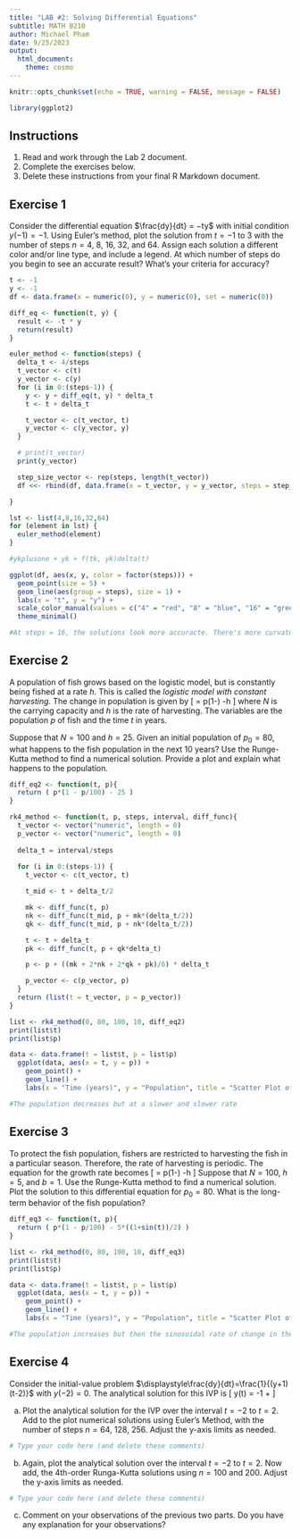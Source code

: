 ```yaml
---
title: "LAB #2: Solving Differential Equations"
subtitle: MATH B210
author: Michael Pham
date: 9/25/2023
output: 
  html_document:
    theme: cosmo
---
```

  
```r
knitr::opts_chunk$set(echo = TRUE, warning = FALSE, message = FALSE)

library(ggplot2)
```

## Instructions
1. Read and work through the Lab 2 document.
2. Complete the exercises below.
3. Delete these instructions from your final R Markdown document.

## Exercise 1

Consider the differential equation $\frac{dy}{dt} = −ty$ with initial condition $y(−1) = −1$. Using Euler’s method, plot the solution from $t = −1 \text{ to } 3$ with the number of steps $n = 4,~8,~16,~32$, and $64$. Assign each solution a different color and/or line type, and include a legend. At which number of steps do you begin to see an accurate result? What's your criteria for accuracy?
```r
t <- -1
y <- -1
df <- data.frame(x = numeric(0), y = numeric(0), set = numeric(0))

diff_eq <- function(t, y) {
  result <- -t * y
  return(result)
}

euler_method <- function(steps) {
  delta_t <- 4/steps
  t_vector <- c(t)
  y_vector <- c(y)
  for (i in 0:(steps-1)) {
    y <- y + diff_eq(t, y) * delta_t
    t <- t + delta_t

    t_vector <- c(t_vector, t)
    y_vector <- c(y_vector, y)
  }

  # print(t_vector)
  print(y_vector)

  step_size_vector <- rep(steps, length(t_vector))
  df <<- rbind(df, data.frame(x = t_vector, y = y_vector, steps = step_size_vector))

}

lst <- list(4,8,16,32,64)
for (element in lst) {
  euler_method(element)
}

#ykplusone + yk + f(tk, yk)delta(t)
```
```r
ggplot(df, aes(x, y, color = factor(steps))) +
  geom_point(size = 5) +
  geom_line(aes(group = steps), size = 1) +
  labs(x = "t", y = "y") +
  scale_color_manual(values = c("4" = "red", "8" = "blue", "16" = "green", "32" = "purple", "64" = "orange")) +
  theme_minimal()
```
```r
#At steps = 16, the solutions look more accuracte. There's more curvature to the solution, whereas before with only 4 steps, there's more defined over and underestimation of the actual solution.
```

## Exercise 2

A population of fish grows based on the logistic model, but is constantly being fished at a rate $h$. This is called the <i>logistic model with constant harvesting</i>. The change in population is given by
\[
\frac{dp}{dt} = p\left(1-\frac{p}{N}\right) -h
\]
where $N$ is the carrying capacity and $h$ is the rate of harvesting. The variables are the population $p$ of fish and the time $t$ in years.

Suppose that $N=100$ and $h=25$. Given an initial population of $p_0 = 80$, what happens to the fish population in the next 10 years? Use the Runge-Kutta method to find a numerical solution. Provide a plot and explain what happens to the population.
```r
diff_eq2 <- function(t, p){
  return ( p*(1 - p/100) - 25 )
}

rk4_method <- function(t, p, steps, interval, diff_func){
  t_vector <- vector("numeric", length = 0)
  p_vector <- vector("numeric", length = 0)
  
  delta_t = interval/steps
  
  for (i in 0:(steps-1)) {
    t_vector <- c(t_vector, t)

    t_mid <- t + delta_t/2

    mk <- diff_func(t, p)
    nk <- diff_func(t_mid, p + mk*(delta_t/2))
    qk <- diff_func(t_mid, p + nk*(delta_t/2))

    t <- t + delta_t
    pk <- diff_func(t, p + qk*delta_t)

    p <- p + ((mk + 2*nk + 2*qk + pk)/6) * delta_t

    p_vector <- c(p_vector, p)
  }
  return (list(t = t_vector, p = p_vector))
}

list <- rk4_method(0, 80, 100, 10, diff_eq2)
print(list$t)
print(list$p)
```

```r
data <- data.frame(t = list$t, p = list$p)
  ggplot(data, aes(x = t, y = p)) +
    geom_point() +
    geom_line() +
    labs(x = "Time (years)", y = "Population", title = "Scatter Plot of Fish Population Solution")
```
```r
#The population decreases but at a slower and slower rate
```

## Exercise 3

To protect the fish population, fishers are restricted to harvesting the fish  in a particular season. Therefore, the rate of harvesting is periodic. The equation for the growth rate becomes
\[
\frac{dp}{dt} = p\left(1-\frac{p}{N}\right) -h\frac{1+\sin bt}{2}
\]
Suppose that $N = 100$, $h = 5$, and $b = 1$. Use the Runge-Kutta method to find a numerical solution. Plot the solution to this differential equation for $p_0 = 80$. What is the long-term behavior of the fish population? 
```r
diff_eq3 <- function(t, p){
  return ( p*(1 - p/100) - 5*((1+sin(t))/2) )
}

list <- rk4_method(0, 80, 100, 10, diff_eq3)
print(list$t)
print(list$p)

data <- data.frame(t = list$t, p = list$p)
  ggplot(data, aes(x = t, y = p)) +
    geom_point() +
    geom_line() +
    labs(x = "Time (years)", y = "Population", title = "Scatter Plot of Fish Population Solution")

```

```r
#The population increases but then the sinosoidal rate of change in the second term starts to take over after about 5 years when the population gets close to the carrying capacity. After this, the fish population will fluctuate sinosoidally in the ~96 to ~99 range.

```

## Exercise 4

Consider the initial-value problem $\displaystyle\frac{dy}{dt}=\frac{1}{(y+1)(t-2)}$ with $y(-2)=0$. The analytical solution for this IVP is
\[
y(t) = -1 + \sqrt{1+\ln \left(\frac{(t-2)^2}{16}\right)}
\]

(a) Plot the analytical solution for the IVP over the interval $t=-2$ to $t=2$. Add to the plot numerical solutions using Euler's Method, with the number of steps $n=64,~128,~256$. Adjust the y-axis limits as needed.
```r
# Type your code here (and delete these comments)
```
(b) Again, plot the analytical solution over the interval $t=-2$ to $t=2$. Now add, the 4th-order Runga-Kutta solutions using $n=100$ and $200$. Adjust the y-axis limits as needed.
```r
# Type your code here (and delete these comments)
```
(c) Comment on your observations of the previous two parts. Do you have any explanation for your observations?